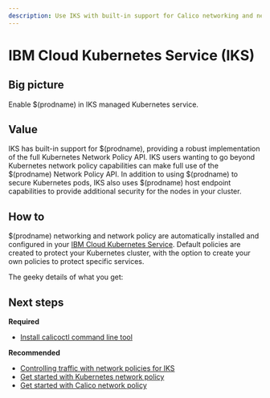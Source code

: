 ```yaml
---
description: Use IKS with built-in support for Calico networking and network policy.
---
```


# IBM Cloud Kubernetes Service (IKS)

## Big picture

Enable $(prodname) in IKS managed Kubernetes service.

## Value

IKS has built-in support for $(prodname), providing a robust implementation of the full Kubernetes Network Policy API. IKS users wanting to go beyond Kubernetes network policy capabilities can make full use of the $(prodname) Network Policy API. In addition to using $(prodname) to secure Kubernetes pods, IKS also uses $(prodname) host endpoint capabilities to provide additional security for the nodes in your cluster.

## How to

$(prodname) networking and network policy are automatically installed and configured in your [IBM Cloud Kubernetes Service](https://www.ibm.com/products/kubernetes-service/). Default policies are created to protect your Kubernetes cluster, with the option to create your own policies to protect specific services.

The geeky details of what you get:

<GeekDetails
  prodname='$(prodname)'
  details='Policy:Calico,IPAM:Calico,CNI:Calico,Cross-subnet:IPIP,Routing:BGP,Datastore:Kubernetes'
/>

## Next steps

**Required**

- [Install calicoctl command line tool](../../../operations/calicoctl/install.mdx)

**Recommended**

- [Controlling traffic with network policies for IKS](https://cloud.ibm.com/docs/containers?topic=containers-network_policies)
- [Get started with Kubernetes network policy](../../../network-policy/get-started/kubernetes-policy/kubernetes-network-policy.mdx)
- [Get started with Calico network policy](../../../network-policy/get-started/calico-policy/calico-network-policy.mdx)
